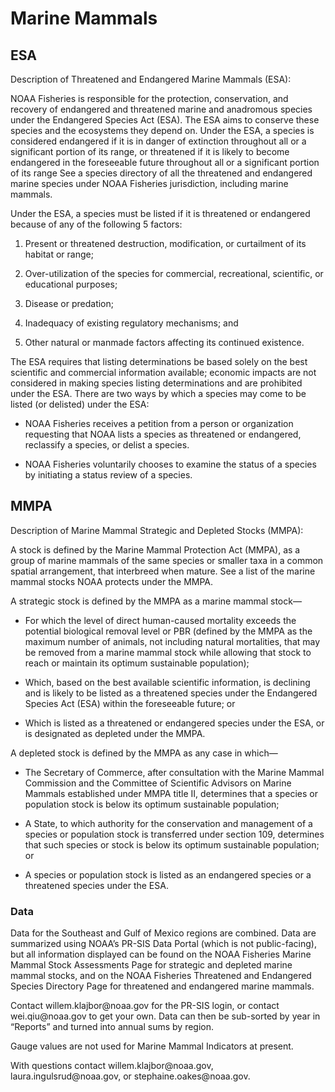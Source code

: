 # Marine Mammals

## ESA

Description of Threatened and Endangered Marine Mammals (ESA):

NOAA Fisheries is responsible for the protection, conservation, and recovery of endangered and threatened marine and anadromous species under the Endangered Species Act (ESA). The ESA aims to conserve these species and the ecosystems they depend on. Under the ESA, a species is considered endangered if it is in danger of extinction throughout all or a significant portion of its range, or threatened if it is likely to become endangered in the foreseeable future throughout all or a significant portion of its range See a species directory of all the threatened and endangered marine species under NOAA Fisheries jurisdiction, including marine mammals. 

Under the ESA, a species must be listed if it is threatened or endangered because of any of the following 5 factors:

1) Present or threatened destruction, modification, or curtailment of its habitat or range;

2) Over-utilization of the species for commercial, recreational, scientific, or educational purposes;

3) Disease or predation;

4) Inadequacy of existing regulatory mechanisms; and

5) Other natural or manmade factors affecting its continued existence.

The ESA requires that listing determinations be based solely on the best scientific and commercial information available; economic impacts are not considered in making species listing determinations and are prohibited under the ESA. There are two ways by which a species may come to be listed (or delisted) under the ESA:

- NOAA Fisheries receives a petition from a person or organization requesting that NOAA lists a species as threatened or endangered, reclassify a species, or delist a species.

- NOAA Fisheries voluntarily chooses to examine the status of a species by initiating a status review of a species.

## MMPA

Description of Marine Mammal Strategic and Depleted Stocks (MMPA):

A stock is defined by the Marine Mammal Protection Act (MMPA), as a group of marine mammals of the same species or smaller taxa in a common spatial arrangement, that interbreed when mature. See a list of the marine mammal stocks NOAA protects under the MMPA.

A strategic stock is defined by the MMPA as a marine mammal stock—

- For which the level of direct human-caused mortality exceeds the potential biological removal level or PBR (defined by the MMPA as the maximum number of animals, not including natural mortalities, that may be removed from a marine mammal stock while allowing that stock to reach or maintain its optimum sustainable population); 

- Which, based on the best available scientific information, is declining and is likely to be listed as a threatened species under the Endangered Species Act (ESA) within the foreseeable future; or 

- Which is listed as a threatened or endangered species under the ESA, or is designated as depleted under the MMPA. 

 

A depleted stock is defined by the MMPA as any case in which—

- The Secretary of Commerce, after consultation with the Marine Mammal Commission and the Committee of Scientific Advisors on Marine Mammals established under MMPA title II, determines that a species or population stock is below its optimum sustainable population; 

- A State, to which authority for the conservation and management of a species or population stock is transferred under section 109, determines that such species or stock is below its optimum sustainable population; or 

- A species or population stock is listed as an endangered species or a threatened species under the ESA. 

### Data

Data for the Southeast and Gulf of Mexico regions are combined. Data are summarized using NOAA’s PR-SIS Data Portal (which is not public-facing), but all information displayed can be found on the NOAA Fisheries Marine Mammal Stock Assessments Page for strategic and depleted marine mammal stocks, and on the NOAA Fisheries Threatened and Endangered Species Directory Page for threatened and endangered marine mammals.

Contact willem.klajbor@noaa.gov for the PR-SIS login, or contact wei.qiu@noaa.gov to get your own. Data can then be sub-sorted by year in "Reports" and turned into annual sums by region.

Gauge values are not used for Marine Mammal Indicators at present.

With questions contact willem.klajbor@noaa.gov, laura.ingulsrud@noaa.gov, or stephaine.oakes@noaa.gov.
